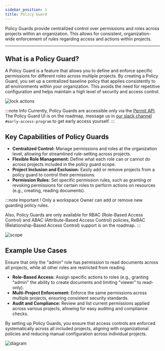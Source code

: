 ```yaml
---
sidebar_position: 1
title: Policy Guard
---
```


Policy Guards provide centralized control over permissions and roles across projects within an organization. This allows for consistent, organization-wide enforcement of rules regarding access and actions within projects.

---

## What is a Policy Guard?

A Policy Guard is a feature that allows you to define and enforce specific permissions for different roles across multiple projects.
By creating a Policy Guard, you set up a centralized baseline policy that applies consistently to all environments within your organization.
This avoids the need for repetitive configuration and helps maintain a high level of security and access control.

![lock actions](/img/policy-guard/lock.png)

:::note Info
Currently, Policy Guards are accessible only via the [Permit API](/how-to/policy-guard/policy_guard_api).
The Policy Guard UI is on the roadmap, message us in [our slack channel](http://io.permit.io/slack) `#early-access-program` to get early access yourself.
:::

## Key Capabilities of Policy Guards

- **Centralized Control:** Manage permissions and roles at the organization level, allowing for streamlined rule-setting across projects.
- **Flexible Role Management:** Define what each role can or cannot do across projects included in the policy guard scope.
- **Project Inclusion and Exclusion:** Easily add or remove projects from a policy guard to control their permissions.
- **Permission Rules:** Set specific permission rules, such as granting or revoking permissions for certain roles to perform actions on resources (e.g., creating, reading documents).

:::note Important !
Only a workspace Owner can add or remove new guarding policy rules.

Also, Policy Guards are only available for RBAC (Role-Based Access Control) and ABAC (Attribute-Based Access Control) policies, ReBAC (Relationship-Based Access Control) support is on the roadmap.
:::

![scope](/img/policy-guard/scope.png)

## Example Use Cases

Ensure that only the "admin" role has permission to read documents across all projects, while all other roles are restricted from reading.

- **Role-Based Access:** Assign specific actions to roles (e.g., granting "admin" the ability to create documents and limiting "viewer" to read-only).
- **Multi-Project Enforcement:** Enforce the same permissions across multiple projects, ensuring consistent security standards.
- **Audit and Compliance:** Review and list current permissions applied across various projects, allowing for easy auditing and compliance checks.

By setting up Policy Guards, you ensure that access controls are enforced systematically across all included projects, aligning with organizational policies and reducing manual configuration across individual projects.

![diagram](/img/policy-guard/diagram.png)